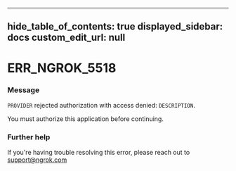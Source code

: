 
---
hide_table_of_contents: true
displayed_sidebar: docs
custom_edit_url: null
---


# ERR_NGROK_5518

### Message
`PROVIDER` rejected authorization with access denied: `DESCRIPTION`.

You must authorize this application before continuing.

### Further help
If you're having trouble resolving this error, please reach out to [support@ngrok.com](mailto:support@ngrok.com?subject=Help%20with%20ERR_NGROK_5518)


<ErrorDetails error='err_ngrok_5518' />
